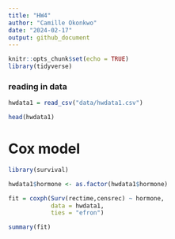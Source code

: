```yaml
---
title: "HW4"
author: "Camille Okonkwo"
date: "2024-02-17"
output: github_document
---
```


```r
knitr::opts_chunk$set(echo = TRUE)
library(tidyverse)
```

### reading in data

```r
hwdata1 = read_csv("data/hwdata1.csv")

head(hwdata1)
```

# Cox model
```r

library(survival)

hwdata1$hormone <- as.factor(hwdata1$hormone)

fit = coxph(Surv(rectime,censrec) ~ hormone,
            data = hwdata1,
            ties = "efron")

summary(fit)


```

